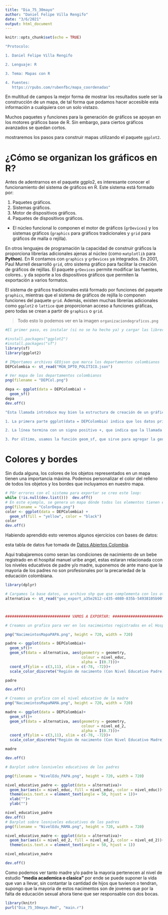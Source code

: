 ```yaml
---
title: "Dia_75_30mayo"
author: "Daniel Felipe Villa Rengifo"
date: "3/6/2021"
output: html_document
---
```


```r
knitr::opts_chunk$set(echo = TRUE)
```

```r
"Protocolo:

1. Daniel Felipe Villa Rengifo

2. Lenguaje: R

3. Tema: Mapas con R

4. Fuentes:
   https://rpubs.com/rubenfbc/mapa_coordenadas"
```


En multitud de campos la mejor forma de mostrar los resultados suele ser la construcción de un mapa, de tal forma que podamos hacer accesible esta información a cualquiera con un solo vistazo.

Muchos paquetes y funciones para la generación de gráficos se apoyan en los motores gráficos base de R. Sin embargo, para ciertos gráficos avanzados se quedan cortos.

mostraremos los pasos para construir mapas utilizando el paquete `ggplot2`.

# ¿Cómo se organizan los gráficos en R?

Antes de adentrarnos en el paquete ggplo2, es interesante conocer el funcionamiento del sistema de gráficos en R. Este sistema está formado por:

1. Paquetes gráficos.
2. Sistemas gráficos.
3. Motor de dispositivos gráficos.
4. Paquetes de dispositivos gráficos.

+ El núcleo funcional lo componen el motor de gráficos (`grDevices`) y los sistemas gráficos (`graphics` para gráficos tradicionales y `grid` para gráficos de malla o rejilla).

En otros lenguajes de programación la capacidad de construir gráficos la proporciona librerías adicionales ajenas al núcleo (como `matplotlib` para __Python__). En R contamos con `graphics` y `grDevices` ya integrados. En 2001, Paul Murrell desarrolló `grid`, otro sistema gráfico para facilitar la creación de gráficos de rejillas. El paquete `grDevices` permite modificar las fuentes, colores.. y da soporte a los dispositivos gráficos que permiten la exportación a varios formatos.

El sistema de gráficos tradicionales está formado por funciones del paquete `graphics`, mientras que el sistema de gráficos de rejilla lo componen funciones del paquete `grid`. Además, existen muchas librerías adicionales como `ggplot2` o `lattice` que proporcionan acceso a funciones gráficas, pero todas se crean a partir de `graphics` o `grid`.

> Todo esto lo podemos ver en la imagen `organizaciondegraficos.png`

```r
#El primer paso, es instalar (si no se ha hecho ya) y cargar las librerías necesarias para trabajar:

#install.packages("ggplot2")
#install.packages("sf")
library(sf)
library(ggplot2)
```


```r
# IMportamos archivos GEOjson que marca los departamentos colombianos
DEPColombia <- st_read("MGN_DPTO_POLITICO.json")

# Ver mapa de los departamentos colombianos
png(filename = "DEPCol.png")

depa <- ggplot(data = DEPColombia) +
  geom_sf()
depa
dev.off()

"Esta llamada introduce muy bien la estructura de creación de un gráfico con el paquete ggplot2:

1. La primera parte ggplot(data = DEPColombia) indica que los datos principales se almacenan en el objeto DEPColombia.

2. La línea termina con un signo positivo +, que indica que la llamada aún no está completa, y cada línea que va a continuación corresponde a otra capa. El funcionamiento de ggplot2 consiste en concatenar llamadas a funciones hasta crear el mapa que deseemos.

3. Por último, usamos la función geom_sf, que sirve para agregar la geometría almacenada en un objeto sf"
```

# Colores y bordes

Sin duda alguna, los colores de los objetos representados en un mapa tienen una importancia máxima. Podemos personalizar el color del relleno de todos los objetos y los bordes que incluyamos en nuestro mapa.

```r
# POr errores con el sistema para exportar se creo este loop:
while (!is.null(dev.list()))  dev.off()
# En este ejemplo, se genera un mapa dónde todos los elementos tienen el mismo color:
png(filename = "ColorDepa.png")
color <- ggplot(data = DEPColombia) +
  geom_sf(fill = "yellow", color = "black")
color
dev.off()
```

Habiendo aprendido esto veremos algunos ejercicios con bases de datos:

esta tabla de datos fue tomada de [Datos Abiertos Colombia](https://www.datos.gov.co/Salud-y-Protecci-n-Social/Nacidos-Vivos-en-Hospital-Manuel-Uribe-Angel/udqu-ifxr).

Aqui trabajaremos como seran las condiciones de nacimiento de un bebe registrado en el hospital manuel uribe angel, estas estaran relacionada ccon los niveles educativos de padre y/o madre, suponemos de ante mano que la mayoria de los padres no son profesionales por la precariedad de la educación colombiana.





```r
library(dplyr)

# Cargamos la base datos, un archivo shp que qse complementa con los otros con su misma nomenclatura
alternativa <- st_read("geo_export_a35e2612-c435-4080-835b-54938105b90f.shp")



############################# VAMOS A EXPORTAR: #################################

# Creamos un grafico para ver en los nacimeintos registrados en el Hospital Manuel Uribe Angel:

png("NacimeintosMapaPAPA.png", height = 720, width = 720)

padre <- ggplot(data = DEPColombia)+
  geom_sf()+
  geom_sf(data = alternativa, aes(geometry = geometry,
                                  colour = nivel_educ,
                                  alpha = I(0.7)))+
  coord_sf(ylim = c(3,11), xlim = c(-78, -72))+
  scale_color_discrete("Región de nacimento (Con Nivel Educativo Padre)")

padre

dev.off()

# Creamos un grafico con el nivel educativo de la madre
png("NacimeintosMapaMAMA.png", height = 720, width = 720)

madre <- ggplot(data = DEPColombia)+
  geom_sf()+
  geom_sf(data = alternativa, aes(geometry = geometry,
                                  colour = nivel_ed_2,
                                  alpha = I(0.7)))+
  coord_sf(ylim = c(3,11), xlim = c(-78, -72))+
  scale_color_discrete("Región de nacimento (Con Nivel Educativo Madre)")

madre

dev.off()

# Barplot sobre losniveles educativos de los padres

png(filename = "NivelEdu_PAPA.png", height = 720, width = 720)

nivel_educativo_padre <- ggplot(data = alternativa)+
  geom_bar(aes(x = nivel_educ, fill = nivel_educ, color = nivel_educ))+
  theme(axis.text.x = element_text(angle = 50, hjust = 1))+
  xlab("")+
  ylab("")

nivel_educativo_padre
dev.off()
# Barplot sobre losniveles educativos de los padres
png(filename = "NivelEdu_MAMA.png", height = 720, width = 720)

nivel_educativo_madre <- ggplot(data = alternativa)+
  geom_bar(aes(x = nivel_ed_2, fill = nivel_ed_2, color = nivel_ed_2))+
  theme(axis.text.x = element_text(angle = 50, hjust = 1))

nivel_educativo_madre

dev.off()

```
Como podemos ver tanto madre y/o padre la mayoria pertenecen al nivel de estudio __"media academica o clasica"__ por ende se puede suponer la vida que van a llevar, sin contantar la cantidad de hijos que tuvieron o tendran, supongo que la mayoria de estos nacimentos son de jovenes que por la falta de educación sexual ahora tiene que ser responsable con dos bocas.


```r
library(knitr)
purl("Dia_75_30mayo.Rmd", "main.r")
```


